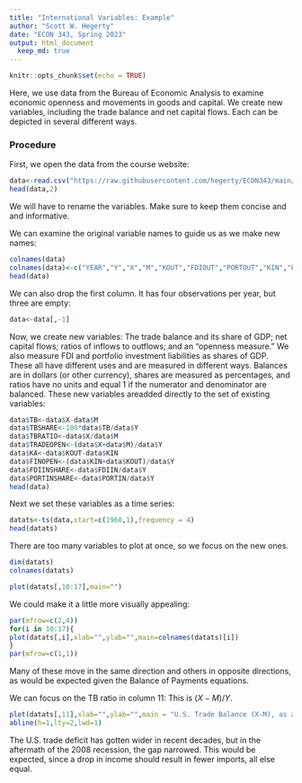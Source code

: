 ---
title: "International Variables: Example"
author: "Scott W. Hegerty"
date: "ECON 343, Spring 2023"
output: html_document
  keep_md: true
---

```{r setup, include=FALSE}
knitr::opts_chunk$set(echo = TRUE)
```

Here, we use data from the Bureau of Economic Analysis to examine economic openness and movements in goods and capital. We create new variables, including the trade balance and net capital flows. Each can be depicted in several different ways. 

### Procedure
First, we open the data from the course website:
```{r}
data<-read.csv("https://raw.githubusercontent.com/hegerty/ECON343/main/343_BOP_DATA.csv",header=TRUE)
head(data,2)

```

We will have to rename the variables. Make sure to keep them concise and and informative.

We can examine the original variable names to guide us as we make new names:
```{r}
colnames(data)
colnames(data)<-c("YEAR","Y","X","M","KOUT","FDIOUT","PORTOUT","KIN","FDIIN","PORTIN")
head(data)
```



We can also drop the first column. It has four observations per year, but three are empty:
```{r}
data<-data[,-1]
```


Now, we create new variables: The trade balance and its share of GDP; net capital flows; ratios of inflows to outflows; and an "openness measure." We also measure FDI and portfolio investment liabilities as shares of GDP. These all have different uses and are measured in different ways. Balances are in dollars (or other currency), shares are measured as percentages, and ratios have no units and equal 1 if the numerator and denominator are balanced. These new variables areadded directly to the set of existing variables:
```{r}
data$TB<-data$X-data$M
data$TBSHARE<-100*data$TB/data$Y
data$TBRATIO<-data$X/data$M
data$TRADEOPEN<-(data$X+data$M)/data$Y
data$KA<-data$KOUT-data$KIN
data$FINOPEN<-(data$KIN+data$KOUT)/data$Y
data$FDIINSHARE<-data$FDIIN/data$Y
data$PORTINSHARE<-data$PORTIN/data$Y
head(data)
```

Next we set these variables as a time series:
```{r}
datats<-ts(data,start=c(1960,1),frequency = 4)
head(datats)
```
There are too many variables to plot at once, so we focus on the new ones.
```{r}
dim(datats)
colnames(datats)
```


```{r}
plot(datats[,10:17],main="")

```

We could make it a little more visually appealing:
```{r}
par(mfrow=c(2,4))
for(i in 10:17){
plot(datats[,i],xlab="",ylab="",main=colnames(datats)[i])
}
par(mfrow=c(1,1))
```

Many of these move in the same direction and others in opposite directions, as would be expected given the Balance of Payments equations.

    
We can focus on the TB ratio in column 11: This is $(X-M)/Y$. 
```{r tb, fig.height=4}
plot(datats[,11],xlab="",ylab="",main = "U.S. Trade Balance (X-M), as a share of GDP",lwd=2)
abline(h=1,lty=2,lwd=1)
```

The U.S. trade deficit has gotten wider in recent decades, but in the aftermath of the 2008 recession, the gap narrowed. This would be expected, since a drop in income should result in fewer imports, all else equal.

